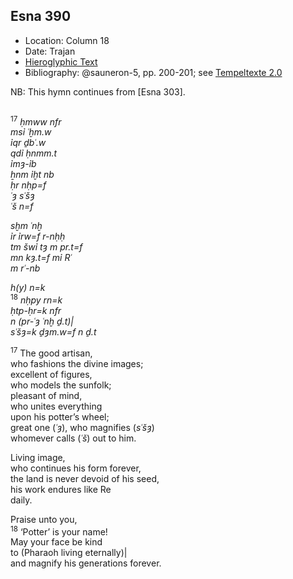 ## Esna 390 {-}  
  
<style>  
  
  .col2 {  
    columns: 2 320px;         /* number of columns and width in pixels*/  
    -webkit-columns: 2 320px; /* chrome, safari */  
    -moz-columns: 2 320px;    /* firefox */  
    -webkit-column-break-inside: avoid;  
    -page-break-inside: avoid;  
    -break-inside: avoid;  
  }  
  
</style>  

- Location: Column 18
- Date: Trajan
- [Hieroglyphic Text](https://www.ifao.egnet.net/uploads/publications/enligne/Temples-Esna003.pdf#page=417){target="_blank"}
- Bibliography: @sauneron-5, pp. 200-201; see [Tempeltexte 2.0](http://www.tempeltexte.uni-tuebingen.de/portal/#/text-detail/1319){target="_blank"}

NB: This hymn continues from [Esna 303].

<div class="col2">  

^17^ *ḥmww nfr  *  
*msỉ ʿḫm.w  *  
*ỉqr ḏbʿ.w  *  
*qdỉ ḥnmm.t  *  
*ỉmȝ-ỉb   *  
*ẖnm ỉḫt nb   *  
*ḥr nḥp=f  *  
*ʿȝ sʿšȝ   *  
*ʿš n=f  *  
  
*sḫm ʿnḫ  *  
*ỉr ỉrw=f r-nḥḥ  *  
*tm šwỉ tȝ m pr.t=f  *  
*mn kȝ.t=f mỉ Rʿ   *  
*m rʿ-nb  *  
   
*h(y) n=k  *  
^18^ *nḥpy rn=k  *  
*ḥtp-ḥr=k nfr   *  
*n (pr-ʿȝ ʿnḫ ḏ.t)|  *  
*sʿšȝ=k ḏȝm.w=f n ḏ.t  *  
  
^17^ The good artisan,  
who fashions the divine images;  
excellent of figures,  
who models the sunfolk;  
pleasant of mind,  
who unites everything   
upon his potter's wheel;  
great one (*ʿȝ*), who magnifies (*sʿšȝ*)   
whomever calls (*ʿš*) out to him.  
  
Living image,  
who continues his form forever,  
the land is never devoid of his seed,  
his work endures like Re  
daily.  
  
Praise unto you,  
^18^ 'Potter' is your name!  
May your face be kind  
to (Pharaoh living eternally)|  
and magnify his generations forever. 

</div>
